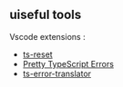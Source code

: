 
## uiseful tools

Vscode extensions :
- [ts-reset](https://www.totaltypescript.com/ts-reset)
- [Pretty TypeScript Errors](https://marketplace.visualstudio.com/items?itemName=yoavbls.pretty-ts-errors)
- [ts-error-translator](https://marketplace.visualstudio.com/items?itemName=mattpocock.ts-error-translator)